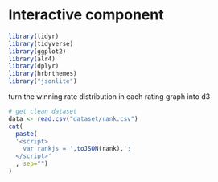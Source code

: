 # Interactive component


```r
library(tidyr)
library(tidyverse)
library(ggplot2)
library(alr4)
library(dplyr)
library(hrbrthemes)
library("jsonlite")
```

turn the winning rate distribution in each rating graph into d3
```r
# get clean dataset
data <- read.csv("dataset/rank.csv")
cat(
  paste(
  '<script>
    var rankjs = ',toJSON(rank),';
  </script>'
  , sep="")
)
```
<script src="https://d3js.org/d3.v6.js"></script>
<div id="my_dataviz"></div>


<script>

// set the dimensions and margins of the graph
var margin = {top: 10, right: 30, bottom: 30, left: 40},
    width = 460 - margin.left - margin.right,
    height = 400 - margin.top - margin.bottom;

// append the svg object to the body of the page
var svg = d3.select("#my_dataviz")
  .append("svg")
    .attr("width", width + margin.left + margin.right)
    .attr("height", height + margin.top + margin.bottom)
  .append("g")
    .attr("transform",
          "translate(" + margin.left + "," + margin.top + ")");

// get the data
d3.csv("https://raw.githubusercontent.com/holtzy/data_to_viz/master/Example_dataset/1_OneNum.csv", function(data) {

  // X axis: scale and draw:
  var x = d3.scaleLinear()
      .domain([0, 1000])     // can use this instead of 1000 to have the max of data: d3.max(data, function(d) { return +d.price })
      .range([0, width]);
  svg.append("g")
      .attr("transform", "translate(0," + height + ")")
      .call(d3.axisBottom(x));

  // set the parameters for the histogram
  var histogram = d3.histogram()
      .value(function(d) { return d.price; })   // I need to give the vector of value
      .domain(x.domain())  // then the domain of the graphic
      .thresholds(x.ticks(70)); // then the numbers of bins

  // And apply this function to data to get the bins
  var bins = histogram(data);

  // Y axis: scale and draw:
  var y = d3.scaleLinear()
      .range([height, 0]);
      y.domain([0, d3.max(bins, function(d) { return d.length; })]);   // d3.hist has to be called before the Y axis obviously
  svg.append("g")
      .call(d3.axisLeft(y));

  // append the bar rectangles to the svg element
  svg.selectAll("rect")
      .data(bins)
      .enter()
      .append("rect")
        .attr("x", 1)
        .attr("transform", function(d) { return "translate(" + x(d.x0) + "," + y(d.length) + ")"; })
        .attr("width", function(d) { return x(d.x1) - x(d.x0) -1 ; })
        .attr("height", function(d) { return height - y(d.length); })
        .style("fill", "#69b3a2")

});
</script>